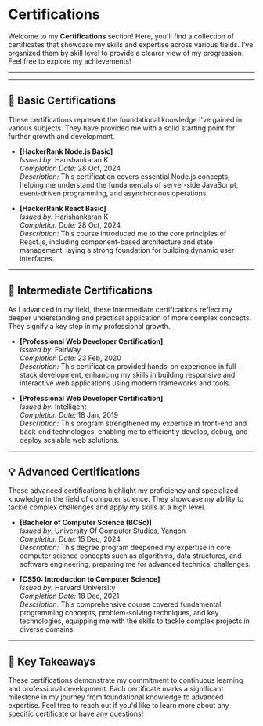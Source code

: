 # Certifications

Welcome to my **Certifications** section! Here, you'll find a collection of certificates that showcase my skills and expertise across various fields. I've organized them by skill level to provide a clearer view of my progression. Feel free to explore my achievements!

---

---

## 🏅 Basic Certifications  
These certifications represent the foundational knowledge I've gained in various subjects. They have provided me with a solid starting point for further growth and development.  

- **[HackerRank Node.js Basic]**  
  *Issued by:* Harishankaran K  
  *Completion Date:* 28 Oct, 2024  
  *Description:* This certification covers essential Node.js concepts, helping me understand the fundamentals of server-side JavaScript, event-driven programming, and asynchronous operations.

- **[HackerRank React Basic]**  
  *Issued by:* Harishankaran K  
  *Completion Date:* 28 Oct, 2024  
  *Description:* This course introduced me to the core principles of React.js, including component-based architecture and state management, laying a strong foundation for building dynamic user interfaces.

---

## 🚀 Intermediate Certifications  
As I advanced in my field, these intermediate certifications reflect my deeper understanding and practical application of more complex concepts. They signify a key step in my professional growth.  

- **[Professional Web Developer Certification]**  
  *Issued by:* FairWay  
  *Completion Date:* 23 Feb, 2020  
  *Description:* This certification provided hands-on experience in full-stack development, enhancing my skills in building responsive and interactive web applications using modern frameworks and tools.

- **[Professional Web Developer Certification]**  
  *Issued by:* Intelligent  
  *Completion Date:* 18 Jan, 2019  
  *Description:* This program strengthened my expertise in front-end and back-end technologies, enabling me to efficiently develop, debug, and deploy scalable web solutions.

---

## 💡 Advanced Certifications  
These advanced certifications highlight my proficiency and specialized knowledge in the field of computer science. They showcase my ability to tackle complex challenges and apply my skills at a high level.  

- **[Bachelor of Computer Science (BCSc)]**  
  *Issued by:* University Of Computer Studies, Yangon  
  *Completion Date:* 15 Dec, 2024  
  *Description:* This degree program deepened my expertise in core computer science concepts such as algorithms, data structures, and software engineering, preparing me for advanced technical challenges.

- **[CS50: Introduction to Computer Science]**  
  *Issued by:* Harvard University  
  *Completion Date:* 18 Dec, 2021  
  *Description:* This comprehensive course covered fundamental programming concepts, problem-solving techniques, and key technologies, equipping me with the skills to tackle complex projects in diverse domains.

---

## 🌟 Key Takeaways  

These certifications demonstrate my commitment to continuous learning and professional development. Each certificate marks a significant milestone in my journey from foundational knowledge to advanced expertise. Feel free to reach out if you'd like to learn more about any specific certificate or have any questions!

